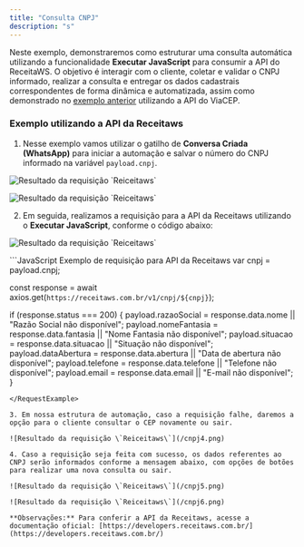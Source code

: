 ```yaml
---
title: "Consulta CNPJ"
description: "s"
---
```


Neste exemplo, demonstraremos como estruturar uma consulta automática utilizando a funcionalidade **Executar JavaScript** para consumir a API do ReceitaWS. O objetivo é interagir com o cliente, coletar e validar o CNPJ informado, realizar a consulta e entregar os dados cadastrais correspondentes de forma dinâmica e automatizada, assim como demonstrado no [exemplo anterior](http://localhost:3000/executar-javascript/examples/api-viacep) utilizando a API do ViaCEP.

### Exemplo utilizando a API da Receitaws

1. Nesse exemplo vamos utilizar o gatilho de **Conversa Criada (WhatsApp)** para iniciar a automação e salvar o número do CNPJ informado na variável `payload.cnpj`.

![Resultado da requisição \`Reiceitaws\`](/cnpj1.png)

![Resultado da requisição \`Reiceitaws\`](/cnpj2.png)

2. Em seguida, realizamos a requisição para a API da Receitaws utilizando o **Executar JavaScript**, conforme o código abaixo:

![Resultado da requisição \`Reiceitaws\`](/cnpj3-2.png)

<RequestExample>
  ```JavaScript Exemplo de requisição para API da Receitaws
  var cnpj = payload.cnpj;

  const response = await axios.get(`https://receitaws.com.br/v1/cnpj/${cnpj}`);

  if (response.status === 200) {
    payload.razaoSocial = response.data.nome || "Razão Social não disponível";
    payload.nomeFantasia = response.data.fantasia || "Nome Fantasia não disponível";
    payload.situacao = response.data.situacao || "Situação não disponível";
    payload.dataAbertura = response.data.abertura || "Data de abertura não disponível";
    payload.telefone = response.data.telefone || "Telefone não disponível";
    payload.email = response.data.email || "E-mail não disponível";
  }
  ```
</RequestExample>

3. Em nossa estrutura de automação, caso a requisição falhe, daremos a opção para o cliente consultar o CEP novamente ou sair.

![Resultado da requisição \`Reiceitaws\`](/cnpj4.png)

4. Caso a requisição seja feita com sucesso, os dados referentes ao CNPJ serão informados conforme a mensagem abaixo, com opções de botões para realizar uma nova consulta ou sair.

![Resultado da requisição \`Reiceitaws\`](/cnpj5.png)

![Resultado da requisição \`Reiceitaws\`](/cnpj6.png)

**Observações:** Para conferir a API da Receitaws, acesse a documentação oficial: [https://developers.receitaws.com.br/](https://developers.receitaws.com.br/)